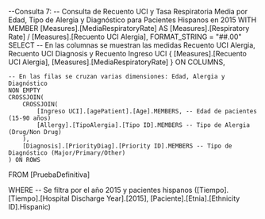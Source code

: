 
--Consulta 7:
-- Consulta de Recuento UCI y Tasa Respiratoria Media por Edad, Tipo de Alergia y Diagnóstico para Pacientes Hispanos en 2015
WITH 
    MEMBER [Measures].[MediaRespiratoryRate] AS
        [Measures].[Respiratory Rate] / [Measures].[Recuento UCI Alergia],
        FORMAT_STRING = "##.00"
SELECT 
    -- En las columnas se muestran las medidas Recuento UCI Alergia, Recuento UCI Diagnosis y Recuento Ingreso UCI
    { 
        [Measures].[Recuento UCI Alergia],
		[Measures].[MediaRespiratoryRate]
    } ON COLUMNS,
    
    -- En las filas se cruzan varias dimensiones: Edad, Alergia y Diagnóstico
    NON EMPTY 
    CROSSJOIN(
        CROSSJOIN(
            [Ingreso UCI].[agePatient].[Age].MEMBERS, -- Edad de pacientes (15-90 años)
            [Allergy].[TipoAlergia].[Tipo ID].MEMBERS -- Tipo de Alergia (Drug/Non Drug)
        ),
        [Diagnosis].[PriorityDiag].[Priority ID].MEMBERS -- Tipo de Diagnóstico (Major/Primary/Other)
    ) ON ROWS
    
FROM 
    [PruebaDefinitiva]
    
WHERE 
    -- Se filtra por el año 2015 y pacientes hispanos 
    ([Tiempo].[Tiempo].[Hospital Discharge Year].[2015], 
     [Paciente].[Etnia].[Ethnicity ID].Hispanic)

